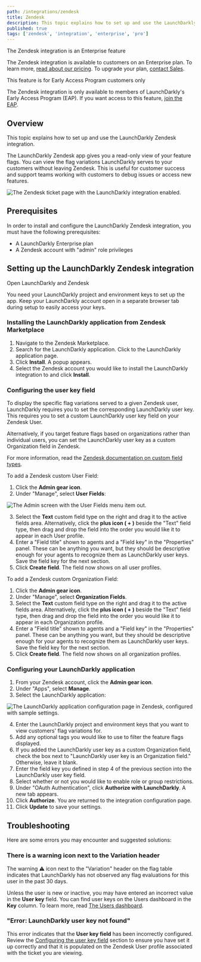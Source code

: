 ```yaml
---
path: /integrations/zendesk
title: Zendesk
description: This topic explains how to set up and use the LaunchDarkly Zendesk integration.
published: true
tags: ['zendesk', 'integration', 'enterprise', 'pro']
---
```


<Callout intent="primary">
<CalloutTitle>The Zendesk integration is an Enterprise feature</CalloutTitle>
<CalloutDescription>

The Zendesk integration is available to customers on an Enterprise plan. To learn more, [read about our pricing](https://launchdarkly.com/pricing/). To upgrade your plan, [contact Sales](https://launchdarkly.com/contact-sales/).

</CalloutDescription>
</Callout>

<Callout intent="info">
<CalloutTitle>This feature is for Early Access Program customers only</CalloutTitle>
<CalloutDescription>

The Zendesk integration is only available to members of LaunchDarkly's Early Access Program (EAP). If you want access to this feature, [join the EAP](https://docs.google.com/forms/d/e/1FAIpQLScJ5qCC_RZTW9pPSXVZk9HaKzpltNAeoQb2t6gh7dLicwQWQQ/viewform).

</CalloutDescription>
</Callout>

## Overview

This topic explains how to set up and use the LaunchDarkly Zendesk integration.

The LaunchDarkly Zendesk app gives you a read-only view of your feature flags. You can view the flag variations LaunchDarkly serves to your customers without leaving Zendesk. This is useful for customer success and support teams working with customers to debug issues or access new features.

![The Zendesk ticket page with the LaunchDarkly integration enabled.](zendesk-ticket-sidebar.png)

## Prerequisites

In order to install and configure the LaunchDarkly Zendesk integration, you must have the following prerequisites:

* A LaunchDarkly Enterprise plan
* A Zendesk account with "admin" role privileges

## Setting up the LaunchDarkly Zendesk integration

<Callout intent="info">
<CalloutTitle>Open LaunchDarkly and Zendesk</CalloutTitle>
<CalloutDescription>

You need your LaunchDarkly project and environment keys to set up the app. Keep your LaunchDarkly account open in a separate browser tab during setup to easily access your keys.

</CalloutDescription>
</Callout>

### Installing the LaunchDarkly application from Zendesk Marketplace

1. Navigate to the Zendesk Marketplace.
2. Search for the LaunchDarkly application. Click to the LaunchDarkly application page.
3. Click **Install**. A popup appears.
4. Select the Zendesk account you would like to install the LaunchDarkly integration to and click **Install**.

### Configuring the user key field

To display the specific flag variations served to a given Zendesk user, LaunchDarkly requires you to set the corresponding LaunchDarkly user key. This requires you to set a custom LaunchDarkly user key field on your Zendesk User.

Alternatively, if you target feature flags based on organizations rather than individual users, you can set the LaunchDarkly user key as a custom Organization field in Zendesk.

For more information, read the [Zendesk documentation on custom field types](https://support.zendesk.com/hc/en-us/articles/203661866-About-custom-field-types).

To add a Zendesk custom User Field:

1. Click the **Admin gear icon**.
2. Under "Manage", select **User Fields**:

![The Admin screen with the User Fields menu item out.](zendesk-manage-user-fields-callout.png)

3. Select the **Text** custom field type on the right and drag it to the active fields area. Alternatively, click the **plus icon ( + )** beside the "Text" field type, then drag and drop the field into the order you would like it to appear in each User profile.
4. Enter a "Field title" shown to agents and a "Field key" in the "Properties" panel. These can be anything you want, but they should be descriptive enough for your agents to recognize them as LaunchDarkly user keys. Save the field key for the next section.
5. Click **Create field**. The field now shows on all user profiles.

To add a Zendesk custom Organization Field:

1. Click the **Admin gear icon**.
2. Under "Manage", select **Organization Fields**.
3. Select the **Text** custom field type on the right and drag it to the active fields area. Alternatively, click the **plus icon ( + )** beside the "Text" field type, then drag and drop the field into the order you would like it to appear in each Organization profile.
4. Enter a "Field title" shown to agents and a "Field key" in the "Properties" panel. These can be anything you want, but they should be descriptive enough for your agents to recognize them as LaunchDarkly user keys. Save the field key for the next section.
5. Click **Create field**. The field now shows on all organization profiles.

### Configuring your LaunchDarkly application

1. From your Zendesk account, click the **Admin gear icon**.
2. Under "Apps", select **Manage**.
3. Select the LaunchDarkly application:

![The LaunchDarkly application configuration page in Zendesk, configured with sample settings.](zendesk-app-configuration.png)

4. Enter the LaunchDarkly project and environment keys that you want to view customers' flag variations for.
5. Add any optional tags you would like to use to filter the feature flags displayed.
6. If you added the LaunchDarkly user key as a custom Organization field, check the box next to "LaunchDarkly user key is an Organization field." Otherwise, leave it blank.
7. Enter the field key you defined in step 4 of the previous section into the LaunchDarkly user key field.
8. Select whether or not you would like to enable role or group restrictions.
9. Under "OAuth Authentication", click **Authorize with LaunchDarkly**. A new tab appears.
10. Click **Authorize**. You are returned to the integration configuration page.
11. Click **Update** to save your settings.

## Troubleshooting

Here are some errors you may encounter and suggested solutions:

### There is a warning icon next to the Variation header

The warning ⚠️ icon next to the "Variation" header on the flag table indicates that LaunchDarkly has not observed any flag evaluations for this user in the past 30 days.

Unless the user is new or inactive, you may have entered an incorrect value in the **User key** field. You can find user keys on the Users dashboard in the **Key** column. To learn more, read [The Users dashboard](/home/managing-users/users-dashboard).

### "Error: LaunchDarkly user key not found"

This error indicates that the **User key field** has been incorrectly configured. Review the [Configuring the user key field](#configuring-the-user-key-field) section to ensure you have set it up correctly and that it is populated on the Zendesk User profile associated with the ticket you are viewing.
